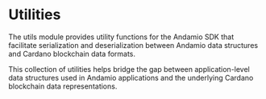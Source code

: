 # Utilities

The utils module provides utility functions for the Andamio SDK that facilitate serialization and deserialization between Andamio data structures and Cardano blockchain data formats.

This collection of utilities helps bridge the gap between application-level data structures used in Andamio applications and the underlying Cardano blockchain data representations.